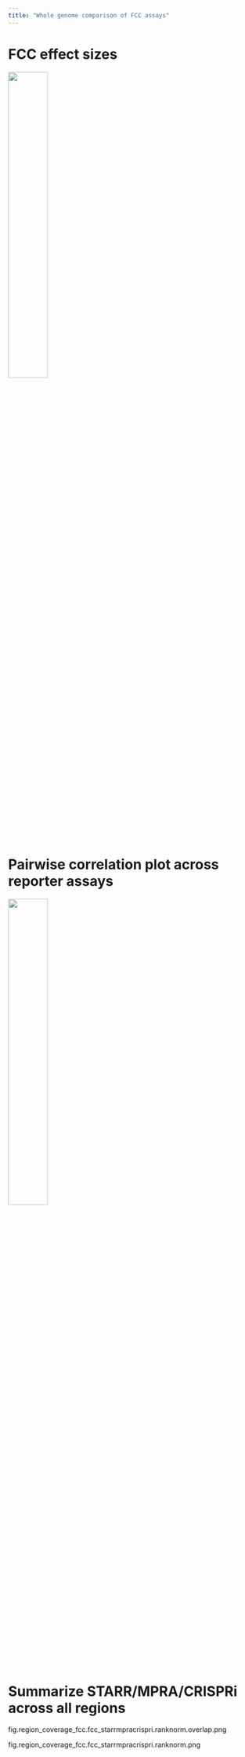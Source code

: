 ```yaml
---
title: "Whole genome comparison of FCC assays"
---
```


# FCC effect sizes

![](/figure/22_region_coverage_fcc_score/fig.region_coverage_fcc.histogram.zscore.grid.png){ width=40% }

# Pairwise correlation plot across reporter assays

![](/figure/22_region_coverage_fcc_score/fig.region_coverage_fcc.scatter_hex.zscore.grid.png){ width=40% }

# Summarize STARR/MPRA/CRISPRi across all regions

fig.region_coverage_fcc.fcc_starrmpracrispri.ranknorm.overlap.png

fig.region_coverage_fcc.fcc_starrmpracrispri.ranknorm.png
